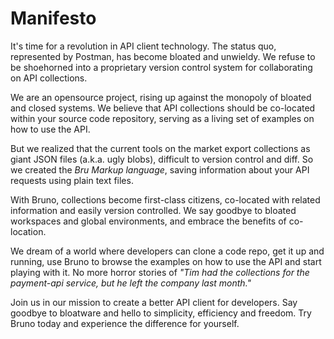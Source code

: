 # Manifesto

It's time for a revolution in API client technology. The status quo, represented by Postman, has become bloated and unwieldy. We refuse to be shoehorned into a proprietary version control system for collaborating on API collections.

We are an opensource project, rising up against the monopoly of bloated and closed systems. We believe that API collections should be co-located within your source code repository, serving as a living set of examples on how to use the API.

But we realized that the current tools on the market export collections as giant JSON files (a.k.a. ugly blobs), difficult to version control and diff. So we created the *Bru Markup language*, saving information about your API requests using plain text files.

With Bruno, collections become first-class citizens, co-located with related information and easily version controlled. We say goodbye to bloated workspaces and global environments, and embrace the benefits of co-location.

We dream of a world where developers can clone a code repo, get it up and running, use Bruno to browse the examples on how to use the API and start playing with it. No more horror stories of *"Tim had the collections for the payment-api service, but he left the company last month."*

Join us in our mission to create a better API client for developers. Say goodbye to bloatware and hello to simplicity, efficiency and freedom. Try Bruno today and experience the difference for yourself.